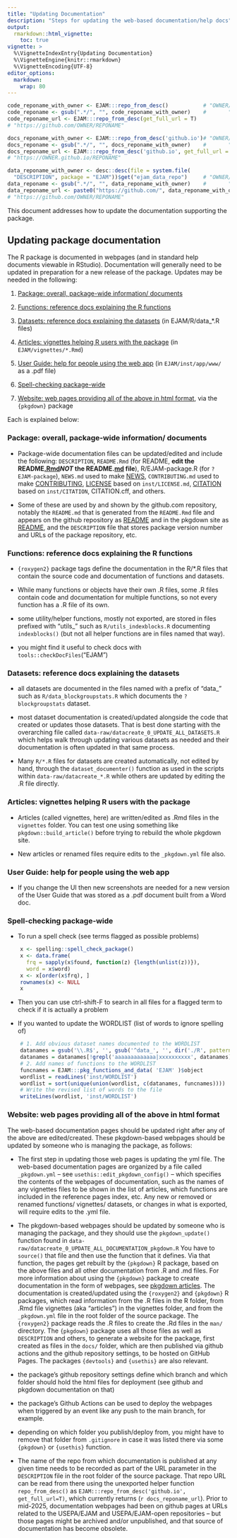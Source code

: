 ```yaml
---
title: "Updating Documentation"
description: "Steps for updating the web-based documentation/help docs"
output: 
  rmarkdown::html_vignette:
    toc: true
vignette: >
  %\VignetteIndexEntry{Updating Documentation}
  %\VignetteEngine{knitr::rmarkdown}
  %\VignetteEncoding{UTF-8}
editor_options:
  markdown:
    wrap: 80
---
```


```r

code_reponame_with_owner <- EJAM:::repo_from_desc()           # "OWNER/REPONAME"
code_reponame <- gsub(".*/", "", code_reponame_with_owner)    #       "REPONAME"
code_reponame_url <- EJAM:::repo_from_desc(get_full_url = T)   
# "https://github.com/OWNER/REPONAME"

docs_reponame_with_owner <- EJAM:::repo_from_desc('github.io')# "OWNER/REPONAME"
docs_reponame <- gsub(".*/", "", docs_reponame_with_owner)    #       "REPONAME"
docs_reponame_url <- EJAM:::repo_from_desc('github.io', get_full_url = T) 
# "https://OWNER.github.io/REPONAME"

data_reponame_with_owner <- desc::desc(file = system.file(
  "DESCRIPTION", package = "EJAM"))$get("ejam_data_repo")     # "OWNER/REPONAME"
data_reponame <- gsub(".*/", "", data_reponame_with_owner)    #       "REPONAME"
data_reponame_url <- paste0("https://github.com/", data_reponame_with_owner) 
# "https://github.com/OWNER/REPONAME"
```

This document addresses how to update the documentation supporting the package.

## Updating package documentation

The R package is documented in webpages (and in standard help documents viewable
in RStudio). Documentation will generally need to be updated in preparation for
a new release of the package. Updates may be needed in the following:

1.  [Package: overall, package-wide information/ documents]

2.  [Functions: reference docs explaining the R functions]

3.  [Datasets: reference docs explaining the datasets] (in EJAM/R/data\_\*.R
    files)

4.  [Articles: vignettes helping R users with the package] (in
    `EJAM/vignettes/*.Rmd`)

5.  [User Guide: help for people using the web app] (in `EJAM/inst/app/www/` as
    a .pdf file)

6.  [Spell-checking package-wide]

7.  [Website: web pages providing all of the above in html format], via the
    `{pkgdown}` package

Each is explained below:

### Package: overall, package-wide information/ documents

-   Package-wide documentation files can be updated/edited and include the
    following: `DESCRIPTION`, `README.Rmd` (for README, **edit the
    README[.Rmd]{.underline}*NOT* the README.[md]{.underline} file**),
    R/EJAM-package.R (for `?EJAM-package`),
    `NEWS.md` used to make [NEWS](../news/index.html), 
    `CONTRIBUTING.md` used to make [CONTRIBUTING](../CONTRIBUTING.html),
    [LICENSE](../LICENSE.html) based on `inst/LICENSE.md`,
    [CITATION](../authors.html#citation) based on `inst/CITATION`, 
    CITATION.cff, and others.

-   Some of these are used by and shown by the github.com repository, notably
    the `README.md` that is generated from the `README.Rmd` file and appears on
    the github repository as
    [README](%60r%20paste0(code_reponame_url,%20%22?tab=readme-ov-file#readme%22)%60)
    and in the pkgdown site as [README](../index.html), and the `DESCRIPTION`
    file that stores package version number and URLs of the package repository,
    etc.

### Functions: reference docs explaining the R functions

-   `{roxygen2}` package tags define the documentation in the R/\*.R files that
    contain the source code and documentation of functions and datasets.

-   While many functions or objects have their own .R files, some .R files
    contain code and documentation for multiple functions, so not every function
    has a .R file of its own.

-   some utility/helper functions, mostly not exported, are stored in files
    prefixed with "utils\_" such as `R/utils_indexblocks.R` documenting `indexblocks()`
    (but not all helper functions are in files named that way).

-   you might find it useful to check docs with `tools::checkDocFiles`("EJAM")

### Datasets: reference docs explaining the datasets

-   all datasets are documented in the files named with a prefix of "data\_"
    such as `R/data_blockgroupstats.R` which documents the `?blockgroupstats`
    dataset.

-   most dataset documentation is created/updated alongside the code that
    created or updates those datasets. That is best done starting with the
    overarching file called `data-raw/datacreate_0_UPDATE_ALL_DATASETS.R` which
    helps walk through updating various datasets as needed and their
    documentation is often updated in that same process.

-   Many `R/*.R` files for datasets are created automatically, not edited by
    hand, through the `dataset_documenter()` function as used in the scripts
    within `data-raw/datacreate_*.R` while others are updated by editing the .R
    file directly.

### Articles: vignettes helping R users with the package

-   Articles (called vignettes, here) are written/edited as .Rmd files in the `vignettes` folder. You can
    test one using something like `pkgdown::build_article()` before trying to
    rebuild the whole pkgdown site.

-   New articles or renamed files require edits to the `_pkgdown.yml` file also.

### User Guide: help for people using the web app

-   If you change the UI then new screenshots are needed for a new version of
    the User Guide that was stored as a .pdf document built from a Word doc.

### Spell-checking package-wide

-   To run a spell check (see terms flagged as possible problems)

```r
    x <- spelling::spell_check_package()
    x <- data.frame(
      frq = sapply(x$found, function(z) {length(unlist(z))}), 
      word = x$word)
    x <- x[order(x$frq), ]
    rownames(x) <- NULL
    x
```

-   Then you can use ctrl-shift-F to search in all files for a flagged term to
    check if it is actually a problem

-   If you wanted to update the WORDLIST (list of words to ignore spelling of)

```r
    # 1. Add obvious dataset names documented to the WORDLIST
    datanames = gsub('\\.R$', '', gsub('^data_', '', dir('./R', pattern = '^data_.*R')))
    datanames = datanames[!grepl('aaaaaaaaaaaaa|xxxxxxxxxx', datanames)]
    # 2. Add names of functions to the WORDLIST
    funcnames = EJAM:::pkg_functions_and_data( 'EJAM' )$object
    wordlist = readLines('inst/WORDLIST')
    wordlist = sort(unique(union(wordlist, c(datanames, funcnames))))
    # Write the revised list of words to the file
    writeLines(wordlist, 'inst/WORDLIST')
```

### Website: web pages providing all of the above in html format

The web-based documentation pages should be updated right after any of the above
are edited/created. These pkgdown-based webpages should be updated by someone
who is managing the package, as follows:

-   The first step in updating those web pages is updating the yml file. The
    web-based documentation pages are organized by a file called `_pkgdown.yml`
    -- see `usethis::edit_pkgdown_config()` -- which specifies the contents of
    the webpages of documentation, such as the names of any vignettes files to
    be shown in the list of articles, which functions are included in the
    reference pages index, etc. Any new or removed or renamed functions/
    vignettes/ datasets, or changes in what is exported, will require edits to
    the .yml file.

-   The pkgdown-based webpages should be updated by someone who is managing the
    package, and they should use the `pkgdown_update()` function found in
    `data-raw/datacreate_0_UPDATE_ALL_DOCUMENTATION_pkgdown.R` You have to
    `source()` that file and then use the function that it defines. Via that
    function, the pages get rebuilt by the `{pkgdown}` R package, based on the
    above files and all other documentation from .R and .md files. For more
    information about using the `{pkgdown}` package to create documentation in
    the form of webpages, see [pkgdown
    articles](https://pkgdown.r-lib.org/articles/pkgdown.html). The
    documentation is created/updated using the `{roxygen2}` and `{pkgdown}` R
    packages, which read information from the .R files in the R folder, from
    .Rmd file vignettes (aka "articles") in the vignettes folder, and from the
    `_pkgdown.yml` file in the root folder of the source package. The
    `{roxygen2}` package reads the .R files to create the .Rd files in the
    `man/` directory. The `{pkgdown}` package uses all those files as well as
    `DESCRIPTION` and others, to generate a website for the package, first
    created as files in the `docs/` folder, which are then published via github
    actions and the github repository settings, to be hosted on GitHub Pages.
    The packages `{devtools}` and `{usethis}` are also relevant.

-   the package's github repository settings define which branch and which
    folder should hold the html files for deployment (see github and pkgdown
    documentation on that)

-   the package's Github Actions can be used to deploy the webpages when
    triggered by an event like any push to the main branch, for example.

-   depending on which folder you publish/deploy from, you might have to remove
    that folder from `.gitignore` in case it was listed there via some
    `{pkgdown}` or `{usethis}` function.

-   The name of the repo from which documentation is published at any given time needs to be recorded as part of the URL parameter in the `DESCRIPTION` file in the root folder of the source package. That repo URL can be read from there using the unexported helper function `repo_from_desc()` as `EJAM:::repo_from_desc('github.io', get_full_url=T)`, which currently returns (`r docs_reponame_url`). Prior to mid-2025, documentation webpages had been on github pages at URLs related to the USEPA/EJAM and USEPA/EJAM-open repositories -- but those pages might be archived and/or unpublished, and that source of documentation has become obsolete.

